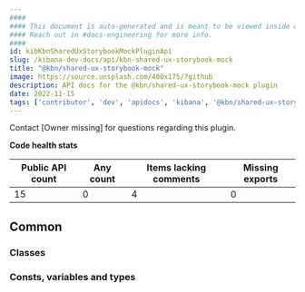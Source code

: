 ```yaml
---
####
#### This document is auto-generated and is meant to be viewed inside our experimental, new docs system.
#### Reach out in #docs-engineering for more info.
####
id: kibKbnSharedUxStorybookMockPluginApi
slug: /kibana-dev-docs/api/kbn-shared-ux-storybook-mock
title: "@kbn/shared-ux-storybook-mock"
image: https://source.unsplash.com/400x175/?github
description: API docs for the @kbn/shared-ux-storybook-mock plugin
date: 2022-11-15
tags: ['contributor', 'dev', 'apidocs', 'kibana', '@kbn/shared-ux-storybook-mock']
---
```




Contact [Owner missing] for questions regarding this plugin.

**Code health stats**

| Public API count  | Any count | Items lacking comments | Missing exports |
|-------------------|-----------|------------------------|-----------------|
| 15 | 0 | 4 | 0 |

## Common

### Classes
<DocDefinitionList data={kbnSharedUxStorybookMockObj.common.classes}/>

### Consts, variables and types
<DocDefinitionList data={kbnSharedUxStorybookMockObj.common.misc}/>

